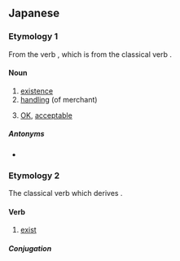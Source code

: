 ==Japanese==
{{ja-kanjitab|あ}}

===Etymology 1===
From the verb {{ja-r|有る|ある|to exist}}, which is from the classical verb {{ja-r|有り|あり}}.

====Noun====
{{ja-noun|あり}}

# [[existence]]
# [[handle|handling]] (of merchant)
# {{lb|ja|colloquial}} [[OK]], [[acceptable]]

=====Antonyms=====
* {{ja-r|無し|なし|gloss=[[nonexistence]], [[unavailable]], [[unacceptable]]}}

===Etymology 2===
The classical verb which derives {{ja-r|有る|ある}}.

====Verb====
{{ja-verb|あり}}

# [[exist]]

=====Conjugation=====
{{ja-go-ru|あ}}

{{DEFAULTSORT:あり}}